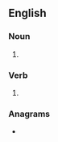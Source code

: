 ==English==

===Noun===
{{head|en|noun form}}

# {{plural of|squire|lang=en}}

===Verb===
{{head|en|verb form}}

# {{en-third-person singular of|squire}}

===Anagrams===
* {{anagrams|en|a=eiqrssu|Squiers|risques|squiers}}